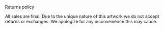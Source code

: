 
<Seo title="Returns policy" />

<PageHeader>Returns policy</PageHeader>

All sales are final. Due to the unique nature of this artwork we do not accept returns or exchanges. We apologize for any inconvenience this may cause.
